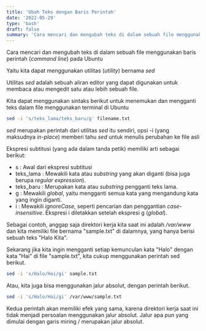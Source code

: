 ```yaml
---
title: 'Ubah Teks dengan Baris Perintah'
date: '2022-05-29'
type: 'bash'
draft: false
summary: 'Cara mencari dan mengubah teks di dalam sebuah file menggunakan baris perintah (command line) pada Ubuntu'
---
```


Cara mencari dan mengubah teks di dalam sebuah file menggunakan baris perintah (_command line_) pada Ubuntu

Yaitu kita dapat menggunakan utilitas (_utility_) bernama _sed_

Utilitas _sed_ adalah sebuah aliran editor yang dapat digunakan untuk membaca atau mengedit satu atau lebih sebuah file.

Kita dapat menggunakan sintaks berikut untuk menemukan dan mengganti teks dalam file menggunakan terminal di Ubuntu

```bash
sed -i 's/teks_lama/teks_baru/g' filename.txt   
```

_sed_ merupakan perintah dari utilitas _sed_ itu sendiri,
opsi -i (yang maksudnya _in-place_) memberi tahu _sed_ untuk menulis perubahan ke file asli

Ekspresi subtitusi (yang ada dalam tanda petik) memiliki arti sebagai berikut:
- s : Awal dari ekspresi subtitusi
- teks_lama : Mewakili kata atau _substring_ yang akan diganti (bisa juga berupa _regular expression_).
- teks_baru : Merupakan kata atau _substring_ pengganti teks lama.
- g : Mewakili _global_, yaitu mengganti semua kata yang mengandung kata yang ingin diganti.
- i : Mewakili _ignoreCase_, seperti pencarian dan penggantian _case-insensitive_. Ekspresi i diletakkan setelah ekspresi g (_global_).

Sebagai contoh, anggap saja direktori kerja kita saat ini adalah _/var/www_ dan kita memiliki file bernama "sample.txt" di dalamnya, yang hanya berisi sebuah teks "Halo Kita".

Sekarang jika kita ingin mengganti setiap kemunculan kata "Halo" dengan kata "Hai" di file "sample.txt", kita cukup menggunakan perintah sed berikut.

```bash
sed -i 's/Halo/Hai/gi' sample.txt   
```

Atau, kita juga bisa menggunakan jalur absolut, dengan perintah berikut.

```bash
sed -i 's/Halo/Hai/gi' /var/www/sample.txt  
```

Kedua perintah akan memiliki efek yang sama, karena direktori kerja saat ini tidak menjadi persoalan menggunakan jalur absolut.
Jalur apa pun yang dimulai dengan garis miring / merupakan jalur absolut.